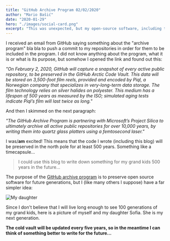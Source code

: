```yaml
---
title: "GitHub Archive Program 02/02/2020"
author: "Mario Bašić"
date: "2020-01-29"
hero: "./images/social-card.png"
excerpt: "This was unexpected, but my open-source software, including this blog, will live for at least 100 generation in the GitHub Arctic Code Vault."
---
```


I received an email from GitHub saying something about the "archive program" bla bla to push a commit to my repositories in order for them to be included in the program. I did not know anything about the program, what it is or what is its purpose, but somehow I opened the link and found out this:

_"On February 2, 2020, GitHub will capture a snapshot of every active public repository, to be preserved in the GitHub Arctic Code Vault. This data will be stored on 3,500-foot film reels, provided and encoded by Piql, a Norwegian company that specializes in very-long-term data storage. The film technology relies on silver halides on polyester. This medium has a lifespan of 500 years as measured by the ISO; simulated aging tests indicate Piql’s film will last twice as long."_

And then I skimmed on the next paragraph:

_"The GitHub Archive Program is partnering with Microsoft’s Project Silica to ultimately archive all active public repositories for over 10,000 years, by writing them into quartz glass platters using a femtosecond laser."_

I was/**am** excited! This means that the code I wrote (including this blog) will be preserved in the north pole for at least 500 years. Something like a timecapsule...

> I could use this blog to write down something for my grand kids 500 years in the future...

The purpose of the [GitHub archive program](https://archiveprogram.github.com/) is to preserve open source software for future generations, but I (like many others I suppose) have a far simpler idea:

![My daughter](./images/father-daughter.jpg)

Since I don't believe that I will live long enough to see 100 generations of my grand kids, here is a picture of myself and my daughter Sofia. She is my next generation.

**The cold vault will be updated every five years, so in the meantime I can think of something better to write for the future...**